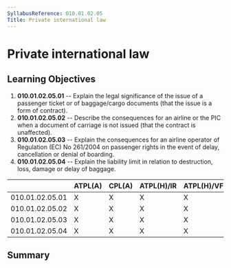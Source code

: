 ```yaml
---
SyllabusReference: 010.01.02.05
Title: Private international law
---
```


# Private international law

## Learning Objectives

1.  **010.01.02.05.01** -- Explain the legal significance of the issue of a
    passenger ticket or of baggage/cargo documents (that the issue is a form of
    contract).
2.  **010.01.02.05.02** -- Describe the consequences for an airline or the PIC
    when a document of carriage is not issued (that the contract is unaffected).
3.  **010.01.02.05.03** -- Explain the consequences for an airline operator of
    Regulation (EC) No 261/2004 on passenger rights in the event of delay,
    cancellation or denial of boarding.
4.  **010.01.02.05.04** -- Explain the liability limit in relation to
    destruction, loss, damage or delay of baggage.

|                 | ATPL(A) | CPL(A) | ATPL(H)/IR | ATPL(H)/VFR | CPL(H) | IR  | CBIR(A) |
| --------------- | ------- | ------ | ---------- | ----------- | ------ | --- | ------- |
| 010.01.02.05.01 | X       | X      | X          | X           | X      |     |         |
| 010.01.02.05.02 | X       | X      | X          | X           | X      |     |         |
| 010.01.02.05.03 | X       | X      | X          | X           | X      |     |         |
| 010.01.02.05.04 | X       | X      | X          | X           | X      |     |         |

## Summary
